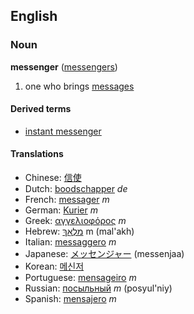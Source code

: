 ==English==
===Noun===
'''messenger''' ([[messengers]])

# one who brings [[message]]s

====Derived terms====
*[[instant messenger]]

====Translations====
*Chinese: [[信使]]
*Dutch: [[boodschapper]] ''de''
*French: [[messager]] ''m''
*German: [[Kurier]] ''m''
*Greek: [[αγγελιοφόρος]] ''m''
*Hebrew: [[מלאך|מַלְאָךְ]] m (mal'akh)
*Italian: [[messaggero]] ''m''
*Japanese: [[メッセンジャー]] (messenjaa)
*Korean: [[메신저]]
*Portuguese: [[mensageiro]] ''m''
*Russian: [[посыльный]] ''m'' (posyul'niy)
*Spanish: [[mensajero]] ''m''